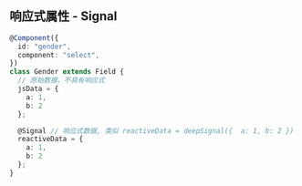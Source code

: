 
## 响应式属性 - Signal

```typescript
@Component({
  id: "gender",
  component: "select",
})
class Gender extends Field {
  // 原始数据，不具有响应式
  jsData = {
    a: 1,
    b: 2
  };

  @Signal // 响应式数据, 类似 reactiveData = deepSignal({  a: 1, b: 2 })
  reactiveData = {
    a: 1,
    b: 2
  };
}
```
